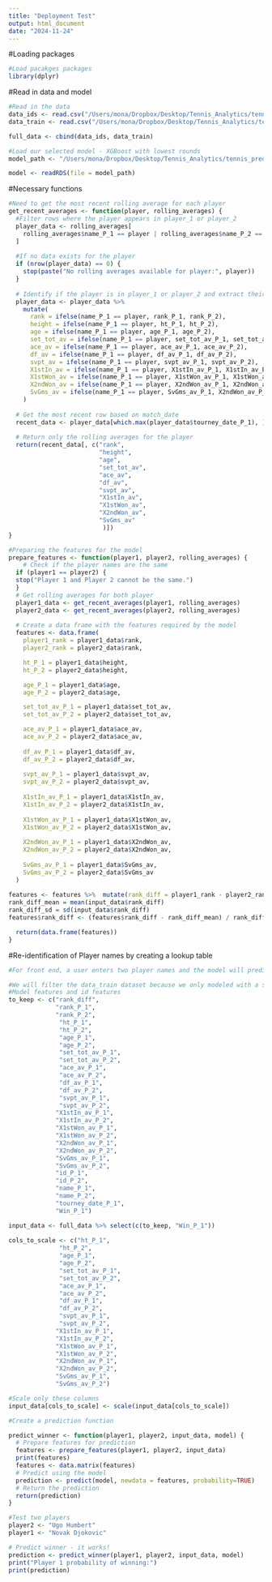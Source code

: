 ```yaml
---
title: "Deployment Test"
output: html_document
date: "2024-11-24"
---
```


#Loading packages 
```r
#Load pacakges packages
library(dplyr)
```


#Read in data and model
```r
#Read in the data
data_ids <- read.csv("/Users/mona/Dropbox/Desktop/Tennis_Analytics/tennis_preds/data/data_ids.csv")
data_train <- read.csv("/Users/mona/Dropbox/Desktop/Tennis_Analytics/tennis_preds/data/data_train.csv")

full_data <- cbind(data_ids, data_train)

#Load our selected model - XGBoost with lowest rounds
model_path <- "/Users/mona/Dropbox/Desktop/Tennis_Analytics/tennis_preds/mlruns/553438081521013443/602c02abd9d84d8aa1cb4b9a5612d087/artifacts/model.rds"

model <- readRDS(file = model_path)

```


#Necessary functions
```r
#Need to get the most recent rolling average for each player 
get_recent_averages <- function(player, rolling_averages) {
  #Filter rows where the player appears in player_1 or player_2
  player_data <- rolling_averages[
    rolling_averages$name_P_1 == player | rolling_averages$name_P_2 == player, 
  ]
  
  #If no data exists for the player
  if (nrow(player_data) == 0) {
    stop(paste("No rolling averages available for player:", player))
  }
  
  # Identify if the player is in player_1 or player_2 and extract their rolling averages
  player_data <- player_data %>%
    mutate(
      rank = ifelse(name_P_1 == player, rank_P_1, rank_P_2),
      height = ifelse(name_P_1 == player, ht_P_1, ht_P_2),
      age = ifelse(name_P_1 == player, age_P_1, age_P_2),
      set_tot_av = ifelse(name_P_1 == player, set_tot_av_P_1, set_tot_av_P_2),
      ace_av = ifelse(name_P_1 == player, ace_av_P_1, ace_av_P_2),
      df_av = ifelse(name_P_1 == player, df_av_P_1, df_av_P_2),
      svpt_av = ifelse(name_P_1 == player, svpt_av_P_1, svpt_av_P_2),
      X1stIn_av = ifelse(name_P_1 == player, X1stIn_av_P_1, X1stIn_av_P_2),
      X1stWon_av = ifelse(name_P_1 == player, X1stWon_av_P_1, X1stWon_av_P_2),
      X2ndWon_av = ifelse(name_P_1 == player, X2ndWon_av_P_1, X2ndWon_av_P_2),
      SvGms_av = ifelse(name_P_1 == player, SvGms_av_P_1, X2ndWon_av_P_2),
    )
  
  # Get the most recent row based on match_date
  recent_data <- player_data[which.max(player_data$tourney_date_P_1), ]
  
  # Return only the rolling averages for the player
  return(recent_data[, c("rank", 
                         "height", 
                         "age", 
                         "set_tot_av", 
                         "ace_av", 
                         "df_av", 
                         "svpt_av", 
                         "X1stIn_av",
                         "X1stWon_av",
                         "X2ndWon_av",
                         "SvGms_av"
                          )])
}

#Preparing the features for the model
prepare_features <- function(player1, player2, rolling_averages) {
    # Check if the player names are the same
  if (player1 == player2) {
  stop("Player 1 and Player 2 cannot be the same.")
  }
  # Get rolling averages for both player
  player1_data <- get_recent_averages(player1, rolling_averages)
  player2_data <- get_recent_averages(player2, rolling_averages)
  
  # Create a data frame with the features required by the model
  features <- data.frame(
    player1_rank = player1_data$rank,
    player2_rank = player2_data$rank,

    ht_P_1 = player1_data$height,
    ht_P_2 = player2_data$height,

    age_P_1 = player1_data$age,    
    age_P_2 = player2_data$age,

    set_tot_av_P_1 = player1_data$set_tot_av,
    set_tot_av_P_2 = player2_data$set_tot_av,

    ace_av_P_1 = player1_data$ace_av,
    ace_av_P_2 = player2_data$ace_av,
    
    df_av_P_1 = player1_data$df_av,
    df_av_P_2 = player2_data$df_av,
    
    svpt_av_P_1 = player1_data$svpt_av,
    svpt_av_P_2 = player2_data$svpt_av,
    
    X1stIn_av_P_1 = player1_data$X1stIn_av,
    X1stIn_av_P_2 = player2_data$X1stIn_av,
    
    X1stWon_av_P_1 = player1_data$X1stWon_av,
    X1stWon_av_P_2 = player2_data$X1stWon_av,
    
    X2ndWon_av_P_1 = player1_data$X2ndWon_av,
    X2ndWon_av_P_2 = player2_data$X2ndWon_av,
    
    SvGms_av_P_1 = player1_data$SvGms_av,
    SvGms_av_P_2 = player2_data$SvGms_av
  )
  
features <- features %>%  mutate(rank_diff = player1_rank - player2_rank) %>% select(-c("player1_rank", "player2_rank")) %>% relocate(rank_diff)
rank_diff_mean = mean(input_data$rank_diff)
rank_diff_sd = sd(input_data$rank_diff)
features$rank_diff <- (features$rank_diff - rank_diff_mean) / rank_diff_sd

  return(data.frame(features))
}

```


#Re-identification of Player names by creating a lookup table
```r
#For front end, a user enters two player names and the model will predict the outcome based on the features from our dataset

#We will filter the data_train dataset because we only modeled with a susbet of inputs
#Model features and id features 
to_keep <- c("rank_diff", 
             "rank_P_1",
             "rank_P_2",
              "ht_P_1", 
              "ht_P_2", 
              "age_P_1", 
              "age_P_2", 
              "set_tot_av_P_1", 
              "set_tot_av_P_2", 
              "ace_av_P_1", 
              "ace_av_P_2", 
              "df_av_P_1", 
              "df_av_P_2", 
              "svpt_av_P_1", 
              "svpt_av_P_2", 
             "X1stIn_av_P_1", 
             "X1stIn_av_P_2", 
             "X1stWon_av_P_1", 
             "X1stWon_av_P_2", 
             "X2ndWon_av_P_1", 
             "X2ndWon_av_P_2", 
             "SvGms_av_P_1",
             "SvGms_av_P_2",
             "id_P_1", 
             "id_P_2", 
             "name_P_1", 
             "name_P_2",
             "tourney_date_P_1",
             "Win_P_1")

input_data <- full_data %>% select(c(to_keep, "Win_P_1"))
                                   
cols_to_scale <- c("ht_P_1", 
              "ht_P_2", 
              "age_P_1", 
              "age_P_2", 
              "set_tot_av_P_1", 
              "set_tot_av_P_2", 
              "ace_av_P_1", 
              "ace_av_P_2", 
              "df_av_P_1", 
              "df_av_P_2", 
              "svpt_av_P_1", 
              "svpt_av_P_2", 
             "X1stIn_av_P_1", 
             "X1stIn_av_P_2", 
             "X1stWon_av_P_1", 
             "X1stWon_av_P_2", 
             "X2ndWon_av_P_1", 
             "X2ndWon_av_P_2", 
             "SvGms_av_P_1",
             "SvGms_av_P_2")

#Scale only these columns
input_data[cols_to_scale] <- scale(input_data[cols_to_scale])

```


```r
#Create a prediction function

predict_winner <- function(player1, player2, input_data, model) {
  # Prepare features for prediction
  features <- prepare_features(player1, player2, input_data)
  print(features)
  features <- data.matrix(features)
  # Predict using the model
  prediction <- predict(model, newdata = features, probability=TRUE)
  # Return the prediction
  return(prediction)
}
```

```r
#Test two players
player2 <- "Ugo Humbert"
player1 <- "Novak Djokovic"

# Predict winner - it works!
prediction <- predict_winner(player1, player2, input_data, model)
print("Player 1 probability of winning:")
print(prediction)
```

